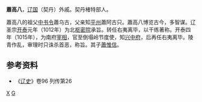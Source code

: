 '''蕭高八'''，[[辽国|辽国]]（契丹）外戚。契丹楮特部人。

蕭高八的祖父[[中书令|中书令]]蕭乌古，父亲知[[平州|平州]]蕭阿古只。蕭高八博览古今，多智谋。辽圣宗[[開泰_(遼)|开泰]]元年（1012年）为北[[枢密院|枢密院]]承旨。转任右夷离毕，以干练著称。开泰四年（1015年），为南府[[宰相|宰相]]，官至倒塌岭节度使，知[[兴中府|兴中府]]，后再任右夷离毕。陵青作乱，审理时只诛杀首恶，称旨。其子[[蕭惟信|蕭惟信]]。
== 参考资料 ==
*《[[辽史|辽史]]》卷96 列传第26
[[Category:辽朝官员|X]]
[[Category:契丹萧氏|G]]